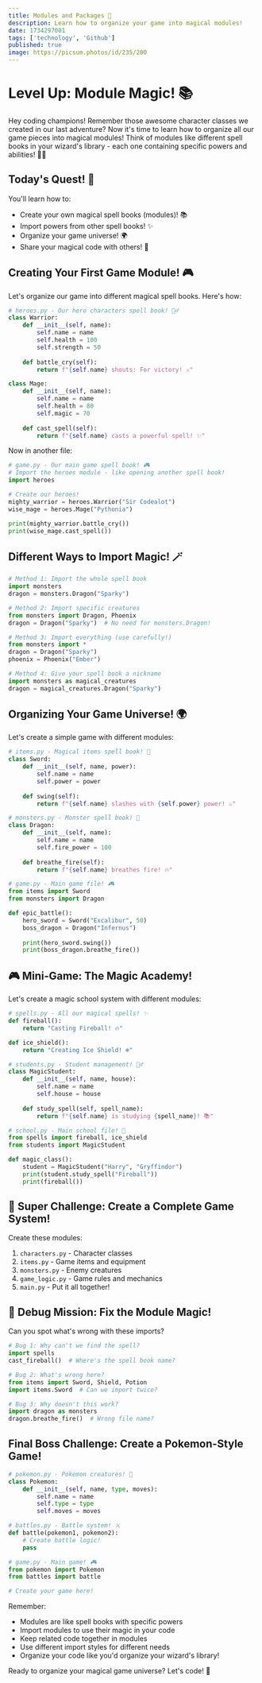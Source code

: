 ```yaml
---
title: Modules and Packages 🌟
description: Learn how to organize your game into magical modules!
date: 1734297001
tags: ['technology', 'Github']
published: true
image: https://picsum.photos/id/235/200
---
```


# Level Up: Module Magic! 📚

Hey coding champions! Remember those awesome character classes we created in our last adventure? Now it's time to learn how to organize all our game pieces into magical modules! Think of modules like different spell books in your wizard's library - each one containing specific powers and abilities! 🧙‍♂️

## Today's Quest! 🎯
You'll learn how to:
- Create your own magical spell books (modules)! 📚
- Import powers from other spell books! ✨
- Organize your game universe! 🌍
- Share your magical code with others! 🤝

## Creating Your First Game Module! 🎮

Let's organize our game into different magical spell books. Here's how:

```python showLineNumbers
# heroes.py - Our hero characters spell book! 🦸‍♂️
class Warrior:
    def __init__(self, name):
        self.name = name
        self.health = 100
        self.strength = 50
    
    def battle_cry(self):
        return f"{self.name} shouts: For victory! ⚔️"

class Mage:
    def __init__(self, name):
        self.name = name
        self.health = 80
        self.magic = 70
    
    def cast_spell(self):
        return f"{self.name} casts a powerful spell! ✨"
```

Now in another file:

```python showLineNumbers
# game.py - Our main game spell book! 🎮
# Import the heroes module - like opening another spell book!
import heroes

# Create our heroes!
mighty_warrior = heroes.Warrior("Sir Codealot")
wise_mage = heroes.Mage("Pythonia")

print(mighty_warrior.battle_cry())
print(wise_mage.cast_spell())
```

## Different Ways to Import Magic! 🪄

```python showLineNumbers
# Method 1: Import the whole spell book
import monsters
dragon = monsters.Dragon("Sparky")

# Method 2: Import specific creatures
from monsters import Dragon, Phoenix
dragon = Dragon("Sparky")  # No need for monsters.Dragon!

# Method 3: Import everything (use carefully!)
from monsters import *
dragon = Dragon("Sparky")
phoenix = Phoenix("Ember")

# Method 4: Give your spell book a nickname
import monsters as magical_creatures
dragon = magical_creatures.Dragon("Sparky")
```

## Organizing Your Game Universe! 🌍

Let's create a simple game with different modules:

```python showLineNumbers
# items.py - Magical items spell book! 🎒
class Sword:
    def __init__(self, name, power):
        self.name = name
        self.power = power
    
    def swing(self):
        return f"{self.name} slashes with {self.power} power! ⚔️"

# monsters.py - Monster spell book! 👾
class Dragon:
    def __init__(self, name):
        self.name = name
        self.fire_power = 100
    
    def breathe_fire(self):
        return f"{self.name} breathes fire! 🔥"

# game.py - Main game file! 🎮
from items import Sword
from monsters import Dragon

def epic_battle():
    hero_sword = Sword("Excalibur", 50)
    boss_dragon = Dragon("Infernus")
    
    print(hero_sword.swing())
    print(boss_dragon.breathe_fire())
```

## 🎮 Mini-Game: The Magic Academy!

Let's create a magic school system with different modules:

```python showLineNumbers
# spells.py - All our magical spells! ✨
def fireball():
    return "Casting Fireball! 🔥"

def ice_shield():
    return "Creating Ice Shield! ❄️"

# students.py - Student management! 🧙‍♂️
class MagicStudent:
    def __init__(self, name, house):
        self.name = name
        self.house = house
    
    def study_spell(self, spell_name):
        return f"{self.name} is studying {spell_name}! 📚"

# school.py - Main school file! 🏰
from spells import fireball, ice_shield
from students import MagicStudent

def magic_class():
    student = MagicStudent("Harry", "Gryffindor")
    print(student.study_spell("Fireball"))
    print(fireball())
```

## 🌟 Super Challenge: Create a Complete Game System!

Create these modules:

1. `characters.py` - Character classes
2. `items.py` - Game items and equipment
3. `monsters.py` - Enemy creatures
4. `game_logic.py` - Game rules and mechanics
5. `main.py` - Put it all together!

## 🎯 Debug Mission: Fix the Module Magic!

Can you spot what's wrong with these imports?

```python showLineNumbers
# Bug 1: Why can't we find the spell?
import spells
cast_fireball()  # Where's the spell book name?

# Bug 2: What's wrong here?
from items import Sword, Shield, Potion
import items.Sword  # Can we import twice?

# Bug 3: Why doesn't this work?
import dragon as monsters
dragon.breathe_fire()  # Wrong file name?
```

## Final Boss Challenge: Create a Pokemon-Style Game!

```python showLineNumbers
# pokemon.py - Pokemon creatures! 🐉
class Pokemon:
    def __init__(self, name, type, moves):
        self.name = name
        self.type = type
        self.moves = moves

# battles.py - Battle system! ⚔️
def battle(pokemon1, pokemon2):
    # Create battle logic!
    pass

# game.py - Main game! 🎮
from pokemon import Pokemon
from battles import battle

# Create your game here!
```

Remember:
- Modules are like spell books with specific powers
- Import modules to use their magic in your code
- Keep related code together in modules
- Use different import styles for different needs
- Organize your code like you'd organize your wizard's library!

Ready to organize your magical game universe? Let's code! 🚀